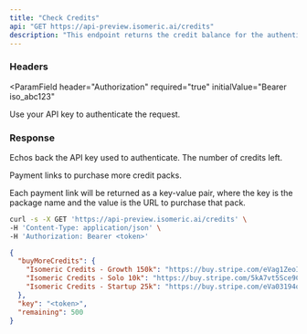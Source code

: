 ```yaml
---
title: "Check Credits"
api: "GET https://api-preview.isomeric.ai/credits"
description: "This endpoint returns the credit balance for the authenticating API key"
---
```


### Headers

<ParamField
  header="Authorization"
  required="true"
  initialValue="Bearer iso_abc123"
>
  Use your API key to authenticate the request.
</ParamField>

### Response

<ResponseField name="key" type="string">
  Echos back the API key used to authenticate.
</ResponseField>

<ResponseField name="remaining" type="number">
  The number of credits left.
</ResponseField>

<ResponseField name="buyMoreCredits" type="object">

Payment links to purchase more credit packs.

<Expandable title="Toggle object">

<ResponseField name="Pack Name" type="string">
  Each payment link will be returned as a key-value pair, where the key is the
  package name and the value is the URL to purchase that pack.
</ResponseField>

</Expandable>

</ResponseField>

<RequestExample>

```bash Example Request
curl -s -X GET 'https://api-preview.isomeric.ai/credits' \
-H 'Content-Type: application/json' \
-H 'Authorization: Bearer <token>'
```

</RequestExample>

<ResponseExample>

```json Response
{
  "buyMoreCredits": {
    "Isomeric Credits - Growth 150k": "https://buy.stripe.com/eVag1ZeoI7Le5vGcMO?prefilled_email=foo%40example.com",
    "Isomeric Credits - Solo 10k": "https://buy.stripe.com/5kA7vt5Sce9CcY89AA?prefilled_email=foo%40example.com",
    "Isomeric Credits - Startup 25k": "https://buy.stripe.com/eVa03194oe9C4rC7st?prefilled_email=foo%40example.com"
  },
  "key": "<token>",
  "remaining": 500
}
```

</ResponseExample>
